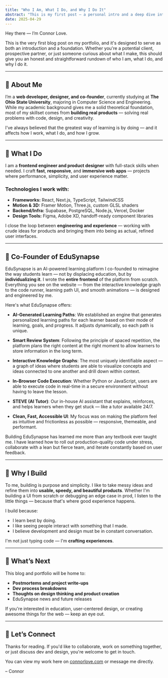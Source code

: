 ```yaml
---
title: "Who I Am, What I Do, and Why I Do It"
abstract: "This is my first post — a personal intro and a deep dive into how I co-founded EduSynapse and built the entire frontend. I share what drives me, what I’ve created, and where I’m headed."
date: 2025-04-29
---
```


Hey there — I’m Connor Love.

This is the very first blog post on my portfolio, and it's designed to serve as both an introduction and a foundation. Whether you're a potential client, prospective partner, or just someone curious about what I make, this should give you an honest and straightforward rundown of who I am, what I do, and why I do it.

---

## 👋 About Me

I’m a **web developer, designer, and co-founder**, currently studying at **The Ohio State University**, majoring in Computer Science and Engineering. While my academic background gives me a solid theoretical foundation, most of my skillset comes from **building real products** — solving real problems with code, design, and creativity.

I've always believed that the greatest way of learning is by doing — and it affects how I work, what I do, and how I grow.

---

## 💼 What I Do

I am a **frontend engineer and product designer** with full-stack skills when needed. I craft **fast**, **responsive**, and **immersive web apps** — projects where performance, simplicity, and user experience matter.

### Technologies I work with:
- **Frameworks:** React, Next.js, TypeScript, TailwindCSS
- **Motion & 3D:** Framer Motion, Three.js, custom GLSL shaders
- **Backend/Infra:** Supabase, PostgreSQL, Node.js, Vercel, Docker
- **Design Tools:** Figma, Adobe XD, handoff-ready component libraries

I close the loop between **engineering and experience** — working with crude ideas for products and bringing them into being as actual, refined user interfaces.

---

## 🚀 Co-Founder of EduSynapse
EduSynapse is an AI-powered learning platform I co-founded to reimagine the way students learn — not by displacing education, but by **individualizing it**.
I wrote the **entire frontend** of the platform from scratch. Everything you see on the website — from the interactive knowledge graph to the code runner, learning path UI, and smooth animations — is designed and engineered by me.

Here's what EduSynapse offers:

- **AI-Generated Learning Paths**: We established an engine that generates personalized learning paths for each learner based on their mode of learning, goals, and progress. It adjusts dynamically, so each path is unique.

- **Smart Review System**: Following the principle of spaced repetition, the platform plans the right content at the right moment to allow learners to store information in the long term.

- **Interactive Knowledge Graphs**: The most uniquely identifiable aspect — a graph of ideas where students are able to visualize concepts and ideas connected to one another and drill down within context.

- **In-Browser Code Execution**: Whether Python or JavaScript, users are able to execute code in real-time in a secure environment without having to leave the lesson.

- **STEVE (AI Tutor)**: Our in-house AI assistant that explains, reinforces, and helps learners when they get stuck — like a tutor available 24/7.

- **Clean, Fast, Accessible UI**: My focus was on making the platform feel as intuitive and frictionless as possible — responsive, themeable, and performant.

Building EduSynapse has learned me more than any textbook ever taught me. I have learned how to roll out production-quality code under stress, collaborate with a lean but fierce team, and iterate constantly based on user feedback.

---

## 🧠 Why I Build

To me, building is purpose and simplicity. I like to take messy ideas and refine them into **usable, speedy, and beautiful products**. Whether I'm building a UI from scratch or debugging an edge case in prod, I listen to the little things — because that's where good experience happens.

I build because:
- I learn best by doing.
- I like seeing people interact with something that I made.
- I believe development and design must be in constant conversation.

I'm not just typing code — I'm **crafting experiences**.

---

## 📌 What’s Next

This blog and portfolio will be home to:
- **Postmortems and project write-ups**
- **Dev process breakdowns**
- **Thoughts on design thinking and product creation**
- EduSynapse news and future releases

If you're interested in education, user-centered design, or creating awesome things for the web — keep an eye out.

---

## 🤝 Let’s Connect

Thanks for reading. If you'd like to collaborate, work on something together, or just discuss dev and design, you're welcome to get in touch.

You can view my work here on [connorlove.com](https://connorlove.com) or message me directly.

– Connor

